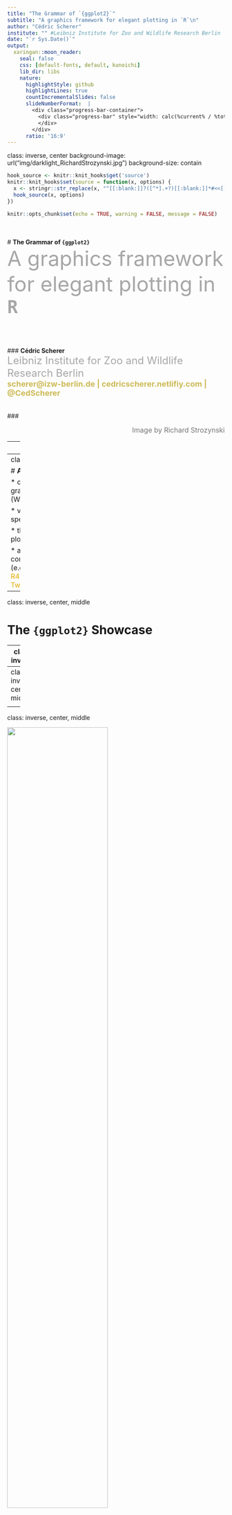 ---
title: "The Grammar of `{ggplot2}`"
subtitle: "A graphics framework for elegant plotting in `R`\n"
author: "Cédric Scherer"
institute: "" #Leibniz Institute for Zoo and Wildlife Research Berlin
date: "`r Sys.Date()`"
output:
  xaringan::moon_reader:
    seal: false
    css: [default-fonts, default, kunoichi]
    lib_dir: libs
    nature:
      highlightStyle: github
      highlightLines: true
      countIncrementalSlides: false
      slideNumberFormat:  |
        <div class="progress-bar-container">
          <div class="progress-bar" style="width: calc(%current% / %total% * 100%);">
          </div>
        </div>
      ratio: '16:9'
---
class: inverse, center
background-image: url("img/darklight_RichardStrozynski.jpg")
background-size: contain

<style>
a, a > code {
  color: #e2ac00;
  text-decoration: none;
}

.remark-slide-number {
  position: inherit;
}

.remark-slide-number .progress-bar-container {
  position: absolute;
  bottom: 0;
  height: 4px;
  display: block;
  left: 0;
  right: 0;
}

.remark-slide-number .progress-bar {
  height: 100%;
  background-color: #baa745;
}

.remark-inline-code { 
  color: #ebc500; 
}

.remark-code-line-highlighted { 
  background-color: #ffec89; 
}

.hljs-github .hljs {
  background: #ececec;
}
  
.pull-left {
  float: left;
  width: 50%;
}
.pull-right {
  float: right;
  width: 50%;
}

.corner {
  margin: 0;
  position: absolute;
  top: 65%;
  left: 80%;
  -ms-transform: translate(-40%, -40%);
  transform: translate(-40%, -40%);
}
</style>

```{r options, echo = F}
hook_source <- knitr::knit_hooks$get('source')
knitr::knit_hooks$set(source = function(x, options) {
  x <- stringr::str_replace(x, "^[[:blank:]]?([^*].+?)[[:blank:]]*#<<[[:blank:]]*$", "*\\1")
  hook_source(x, options)
})

knitr::opts_chunk$set(echo = TRUE, warning = FALSE, message = FALSE)
```

<br><br>
# **The Grammar of `{ggplot2}`**<br><font size=7 color="#a7a7a7">A graphics framework for elegant plotting in **`R`**</font>
<br><br><br><br><br>
### **Cédric Scherer**<br><font size=5 color="#a7a7a7">Leibniz Institute for Zoo and Wildlife Research Berlin</font><br><font size=4 color="#ccba56"><b>scherer@izw-berlin.de | cedricscherer.netlifiy.com | @CedScherer</b></font>
<br><br><br>
### <p align="right"><font size=3 color="#767676">Image by Richard Strozynski</font></p>

---
class: center, middle

<p style="text-align:center;"><img src="img/logo.png" style="width: 20%">
<br><br>

### <font size=7>**`{ggplot2}`** is a system for declaratively creating graphics,<br>based on "The Grammar of Graphics" (Wilkinson, 2005).</font>
### <font size=6>You provide the data, tell **`{ggplot2}`** how to map variables to aesthetics,<br>what graphical primitives to use, and it takes care of the details.</font>

<font size="3" color="grey"><br><i>ggplot2 package description</i></font>

---
class: middle

# **Advantages of `{ggplot2}`**

* consistent underlying grammar of graphics (Wilkinson, 2005)  

* very flexible, layered plot specification  

* theme system for polishing plot appearance
  
* active and helpful community  
  (e.g. [community.rstudio.com](wwww.community.rstudio.com), [R4DS Learning Community](https://www.rfordatasci.com), [Twitter](https://twitter.com/search?q=%23ggplot2&src=typed_query))

---
class: inverse, center, middle

# **The `{ggplot2}` Showcase**

---
class: inverse

<p style="text-align:center;"><img src="img/Fig2_disease-data_full_log.png" style="width: 53%"><br><font color="lightgrey" size=3><i>Figure in Scherer et al. 2019 J. Anim. Ecol.</i></font>

---
class: inverse, center, middle

<p style="text-align:center;"><img src="img/2019-08-18_phone-use.png" style="width: 74%"><br><font color="lightgrey" size=3><i>Contribution to #MakeoverMonday</i></font>

---
class: inverse, center, middle

<p style="text-align:center;"><img src="img/2019_18_BirdCollisions.png" style="width: 68%"><br>

<p style="text-align:center;"><img src="img/2019_19_StudentTeacher.png" style="width: 68%"><br><font color="lightgrey" size=3><i>Contribution to #TidyTuesday</i></font>

---
class: inverse, center, middle

<p style="text-align:center;"><img src="img/2019_34_NuclearExplosions.png" style="width: 68%"><br>

<p style="text-align:center;"><img src="img/2019_24_Meteorites.png" style="width: 68%"><br><font color="lightgrey" size=3><i>Contribution to #TidyTuesday</i></font>

---
class: inverse, center, middle

.pull-left[
<p style="text-align:center;"><img src="img/georgos_bob_ross.png" style="width: 98%"><br><font color="lightgrey" size=3><i>#TidyTuesday Contribution by Georgos Karamanis</i></font><br><font color="grey" size=2><i>(github.com/gkaramanis/tidytuesday)</i></font>
]

.pull-right[
<p style="text-align:center;"><img src="img/jake_bird_collisions.png" style="width: 98%"><br><font color="lightgrey" size=3><i>#TidyTuesday Contribution by Jake Kaupp</i></font><br><font color="grey" size=2><i>(github.com/jkaupp/tidytuesdays)</i></font>
]

---
class: inverse, center, middle

.pull-left[
<br><br>
<p style="text-align:center;"><img src="img/swiss_map.png" style="width: 98%"><br><font color="lightgrey" size=3><i>Bivariate Map by Timo Gossenbacher</i></font><br><font color="grey" size=2><i>(timogrossenbacher.ch/2019/04/bivariate-maps-with-ggplot2-and-sf)</i></font>
]

.pull-right[
<p style="text-align:center;"><img src="img/europe_sprengler.jpeg" style="width: 98%"><br><font color="lightgrey" size=3><i>European Elections by Torsten Sprenger</i></font><br><font color="grey" size=2><i>(twitter.com/spren9er/status/1138000009306234880)</i></font>
]

---
class: inverse, center, middle

<p style="text-align:center;"><img src="img/bbc-gallery.png" style="width: 120%"><br><font color="lightgrey" size=3><i>Collection of BBC Graphics</i></font><br><font color="grey" size=2><i>(adapted from bbc.github.io/rcookbook)</i></font>


---
class: inverse, center, middle

.pull-left[
<p style="text-align:center;"><img src="img/gganimate-datasaurus.gif" style="width: 98%">
]

.pull-right[
<p style="text-align:center;"><img src="img/gganimate-hurricane.gif" style="width: 98%">
]

<font color="lightgrey" size=3><i>Examples of the {gganimate} Package</i></font><br><font color="grey" size=2><i>(github.com/thomasp85/gganimate/wiki)</i></font>

---
class: inverse, center, middle

<p style="text-align:center;"><img src="img/rayshader.gif" style="width: 120%"><br><font color="lightgrey" size=3><i>Demonstration of the {rayshader} Package</i></font><br><font color="grey" size=2><i>(tylermw.com/3d-maps-with-rayshader)</i></font>

---
class: inverse, center, middle

# **The Setup**

---
## **The package**

<font size=5>**`{ggplot2}`** is a **data visualization package** for the statistical programming language **`R`**<br>
created by Hadley Wickham in 2005.

```{r, eval = F}
install.packages("ggplot2")
library(ggplot2)
```

--
<br><font size=4>**`{ggplot2}`** is part of the [**`{tidyverse}`**](https://blog.rstudio.org/2016/09/15/tidyverse-1-0-0/), a set of packages that work in harmony to manipulate and explore data.

```{r, eval = F}
install.packages("tidyverse")
library(tidyverse)
```

<font size=4>**`{tidyverse}`** contains **`{ggplot2}`**, **`{dplyr}`**, **`{tidyr}`**, **`{readr}`**, **`{purrr}`**, **`{tibble}`** and some more packages.

---
## **The data**

We use data from the *National Morbidity and Mortality Air Pollution Study* (NMMAPS),<br>filtered for the city of Chicago and the timespan January 1997 to December 2000.

```{r data, echo = -2}
chic <- readr::read_csv("https://raw.githubusercontent.com/z3tt/ggplot-courses/main/data/chicago-nmmaps-custom.csv")
chic$season <- factor(chic$season, levels = c("Spring", "Summer", "Autumn", "Winter"))
chic$year <- factor(chic$year, levels = as.character(1997:2000))
tibble::glimpse(chic)
```

<font size="4" color="grey">For more details about the data set check Roger Peng's book [Statistical Methods in Environmental Epidemiology with R](http://www.springer.com/de/book/9780387781662). 

---
class: inverse, center, middle

# **The Structure of `{ggplot2}`**<br><font size=6 color="#a7a7a7">"The Grammar of Graphics"</font>

---
## **The Structure of `{ggplot2}`**

<br>

1. **Data** <font color="grey"> →  The raw data that you want to visualise</font>

2. **Layers: `geom_` and `stat_`** <font color="grey"> →  The geometric shapes and statistical summaries representing the data</font> 

3. **Aesthetics `aes()`** <font color="grey"> →  Aesthetic mappings of the geometric and statistical objects</font>  

4. **Scales `scale_`** <font color="grey"> →  Maps between the data and the aesthetic dimensions</font>

5. **Coordinate system `coord_`** <font color="grey"> →  Maps data into the plane of the data rectangle</font>
  
6. **Facets `facet_`** <font color="grey"> →  The arrangement of the data into a grid of plots</font>
  
7. **Visual themes `theme() and theme_`** <font color="grey"> →  The overall visual defaults of a plot</font>

---
class: inverse, center, middle

# **1. Data<br><font size=6>`ggplot()`</font>**

---

```{r libraries, echo = F}
library(tidyverse)
extrafont::loadfonts(device = "win", quiet = T)
theme_set(theme_bw(base_size = 18, base_family = "Roboto"))
```

### **1. Data: `ggplot()`**

We need to specify data and the two variables we want to plot as **`aes`**tethics of the **`ggplot()`** call:

.pull-left[
```{r structure-data-vars, eval = F}
ggplot(data = chic, #<<
       mapping = #<<
         aes( #<<
          x = date, #<<
          y = temp #<<
        ) #<<
      ) #<<
```
There is only an empty panel because<br>**`{ggplot2}` doesn't know *how* it should plot the data**.
]

.pull-right[
```{r plot-structure-data-vars, ref.label="structure-data-vars", echo = F}
```
]

---
### **1. Data: `ggplot()`**

We need to specify data and the two variables we want to plot as **`aes`**tethics of the **`ggplot()`** call:

.pull-left[
Since almost every **`ggplot()`** takes the same arguments (**`data, mapping = aes(x, y)`**),<br>we can also write:

```{r structure-data-vars2, eval = F}
ggplot(chic, aes(date, temp)) #<<
```
]

.pull-right[
```{r plot-structure-data-vars2, ref.label="structure-data-vars2", echo = F}
```
]

---

### **1. Data: `ggplot()`**

We need to specify data and the two variables we want to plot as **`aes`**tethics of the **`ggplot()`** call:

.pull-left[
Since almost every **`ggplot()`** takes the same arguments (**`data, mapping = aes(x, y)`**),<br>we can also write:

```{r structure-data-vars3, eval = F}
ggplot(chic, aes(date, temp))
```

... or add the **`aes`**thetics outside the **`ggplot`** function:

```{r structure-data-vars4, eval = F}
ggplot(chic) +
  aes(date, temp) #<<
```
]

.pull-right[
```{r plot-structure-data-vars4, ref.label="structure-data-vars4", echo = F}
```
]

---
class: inverse, center, middle

# **2. Layers<br><font size=6 color = "grey">`geom_*()` and `stat_*()`</font>**

---
### **2. Layers: `geom_*()` and `stat_*()`**

<font size=4>By adding one or multiple layers we can tell **`{ggplot2}`** *how* to represent the data.<br>
There are lots of build-in geometrics elements (**`geoms`**) and statistical transformations (**`stats`**):

<p style="text-align:center;"><img src="img/ggplot-layers.png" style="width: 57%"><font color="grey" size=2><i>Adapted from ggplot2.tidyverse.org/reference/</i></font></p>

<font size=2>... and several more in extension packages, e.g. **`{ggforce}`**, **`{ggalt}`**, **`{ggridges}`**, **`{ggrepel}`**, **`{ggcorrplot}`**, **`{ggraph}`**, **`{ggdendro}`** & **`{ggalluvial}`**.

---
### **2. Layers — Geometries: `geom_point()`**

We can tell **`{ggplot2}`** to represent the data for example as a **scatterplot**:

.pull-left[
```{r structure-geom-point, eval = F}
ggplot(chic, aes(date, temp)) +
  geom_point() #<<
```
]

.pull-right[
```{r plot-structure-geom-point, ref.label="structure-geom-point", echo = F}
```
]

---
### **2. Layers — Geometries: `geom_line()`**

... or a **line plot**:

.pull-left[
```{r structure-geom-line, eval = F}
ggplot(chic, aes(date, temp)) +
  geom_line() #<<
```
]

.pull-right[
```{r plot-structure-geom-line, ref.label="structure-geom-line", echo = F}
```
]

---
### **2. Layers — Geometries: `geom_area()`**

... or an **area plot**:

.pull-left[
```{r structure-geom-area, eval = F}
ggplot(chic, aes(date, temp)) +
  geom_area() #<<
```
]

.pull-right[
```{r plot-structure-geom-area, ref.label="structure-geom-area", echo = F}
```
]

---
### **2. Layers — Geometries: `geom_boxplot()`**

... or a **box and whiskers plot**:

.pull-left[
```{r structure-geom-box, eval = F}
ggplot(chic, aes(date, temp)) +
  geom_boxplot() #<<
```
]

.pull-right[
```{r plot-structure-geom-box, ref.label="structure-geom-box", echo = F}
```
]

---
### **2. Layers — Geometries: `geom_boxplot()`**

... or a **box and whiskers plot**:

.pull-left[
```{r structure-geom-box2, eval = F}
ggplot(chic, aes(date, temp)) +
  geom_boxplot() #<<
```

<br><font size=6><b>What's going on here?!</b></font>
]

.pull-right[
```{r plot-structure-geom-box2, ref.label="structure-geom-box2", echo = F}
```
]

---
### **2. Layers — Geometries: `geom_boxplot()`**

We need to specify the  variable as **categorial** (**`year`**), not as **continuous** (**`date`**):

.pull-left[
```{r structure-geom-box-fct, eval = F}
ggplot(chic, aes(year, temp)) + #<<
    geom_boxplot() 
```
]

.pull-right[
```{r plot-structure-geom-box-fct, ref.label="structure-geom-box-fct", echo = F}
```
]

---
### **2. Layers — Geometries: Using Multiple `geom_*()`**

Other layers can be added to an existing plot - a line and a rug representation for example:

.pull-left[
```{r structure-geom-rug, eval = F}
ggplot(chic, aes(date, temp)) +
  geom_point() +
  geom_line() + #<<
  geom_rug(sides = "r") #<<
```
]

.pull-right[
```{r plot-structure-geom-rug, ref.label="structure-geom-rug", echo = F}
```
]

---
### **2. Layers — Statistical transformations: `stat_summary()`**

A handful of layers with attention to the statistical transformation rather than the visual appearance:

.pull-left[
```{r structure-scale-stats-sum, eval = F}
ggplot(chic, aes(year, temp)) +
  geom_boxplot() +
  stat_summary( #<< 
    fun.y = mean, #<< 
    geom = "point" #<<
   ) #<< 
```
]

.pull-right[
```{r plot-structure-scale-stats-sum, ref.label="structure-scale-stats-sum", echo = F}
```
]

---
### **2. Layers — Statistical transformations: `stat_function()`**

**`stat_function()`** makes it easy to add a function to a plot, either continuous or discrete:

.pull-left[
```{r structure-stats-function, eval = F}
ggplot(tibble(x = c(-8, 8)), aes(x)) +
  stat_function(fun = dnorm) + #<<
  stat_function( #<<
    fun = dcauchy, #<<
    geom = "point", #<<
    n = 75 #<<
  ) #<<
```
]

.pull-right[
```{r plot-structure-stats-function, ref.label="structure-stats-function", echo = F}
```
]

---
### **2. Layers — Statistical transformations: `stat_ecdf()`**

You can also easily plot the empirical cumulative distribution function (ECDF) of a variable:

.pull-left[
```{r structure-stats-ecdf, eval = F}
ggplot(chic, aes(temp)) +
  stat_ecdf(geom = "step") #<< 
```
]

.pull-right[
```{r plot-structure-stats-ecdf, ref.label="structure-stats-ecdf", echo = F}
```
]

---
### **2. Layers — Statistical transformations: `stat_summary_hex()`**

With **`stat_summary_hex()`** data is divided into bins defined by **`x`** and **`y`** and then filled with values of **`z`**:

.pull-left[
```{r structure-stats-hex, eval = F}
ggplot(chic, aes(date, temp, z = o3)) +
  stat_summary_hex() #<< 
```
]

.pull-right[
```{r plot-structure-stats-hex, ref.label="structure-stats-hex", echo = F}
```
]

---
### **2. Layers — Statistical transformations: `stat_smooth()`**

You can directly add smoothed conditional means:

.pull-left[
```{r structure-stats-smooth, eval = F}
ggplot(chic, aes(date, temp)) +
  geom_point() +
  stat_smooth() #<< 
```
]

.pull-right[
```{r plot-structure-stats-smooth, ref.label="structure-stats-smooth", echo = F}
```
]

---
### **2. Layers — Statistical transformations: `stat_smooth()`**

You can directly add smoothed conditional means:

.pull-left[
```{r structure-stats-smooth2, eval = F}
ggplot(chic, aes(date, temp)) +
  geom_point() +
  stat_smooth() #<< 
```

By default this adds a **LOESS** (locally weighted scatterplot smoothing, **`method = "loess"`**) or a <br>**GAM** (generalized additive model, **`method = "gam"`**) depending on the number of data points<br>(GAM in case of ≥ 1000 observations).
]

.pull-right[
```{r plot-structure-stats-smooth2, ref.label="structure-stats-smooth2", echo = F}
```
]

---
### **2. Layers — Statistical transformations: `stat_smooth()`**

You can specify the fitting method and the formula:

.pull-left[
```{r structure-stats-smooth-gam, eval = F}
ggplot(chic, aes(date, temp)) +
  geom_point() +
  stat_smooth( #<<
    method = "gam", #<<
    formula = y ~ s(x, k = 100), #<<
    se = F #<<
  ) #<<
```

Other methods such as **`method = "lm"`** for linear regressions and **`method = "glm"`** for generalized linear models are available as well.
]

.pull-right[
```{r plot-structure-stats-smooth-gam, ref.label="structure-stats-smooth-gam", echo = F}
```
]

---
### **2. Layers — Statistical transformations: `stat_smooth()`**

You can specify the fitting method and the formula:

.pull-left[
```{r structure-stats-smooth-lm, eval = F}
ggplot(chic, aes(date, temp)) +
    geom_point() +
    stat_smooth(
        method = "lm", #<<
        formula = y ~ poly(x, 10), #<<
        se = F
    )
```
]

.pull-right[
```{r plot-structure-stats-smooth-lm, ref.label="structure-stats-smooth-lm", echo = F}
```
]

---
class: inverse, center, middle

# **3. Aesthetics<br><font size=6>`aes()`</font>**

---
### **3. Aesthetics: `aes()`**

Aesthetics of the geometric and statistical objects, such as 

* **position** via **`x`**, **`y`**, **`xmin`**, **`xmax`**, **`ymin`**, **`ymax`**, ...

--

* **colors** via **`color`** and **`fill`**

* **transparency** via **`alpha`**

--

* **sizes** via **`size`** and **`width`**

* **shapes** via **`shape`**  and **`linetype`**

--

<br> In general, everything which maps to the data needs to be wrapped in **`aes()`**<br>while static arguments are placed outside the **`aes()`**.

--

e.g.<br>
**`geom_point(aes(color = season))`** to color points based on the variable **`season`**<br>
**`geom_point(color = "grey")`** to color all points in the same color

---
### **3. Aesthetics: `aes(color/fill/alpha/size/shape)`**

This way, we can  enlarge all points and add some transparency:

.pull-left[
```{r structure-aes-size-alpha, eval = F}
ggplot(chic, aes(date, temp)) +
  geom_point(
    size = 4, #<<
    alpha = 0.2 #<<
  )
```
]

.pull-right[
```{r plot-structure-aes-size-alpha, ref.label="structure-aes-size-alpha", echo = F}
```
]

---
### **3. Aesthetics: `aes(color/fill/alpha/size/shape)`**

... and change the color and the shape based on **`season`** and **`year`**:

.pull-left[
```{r structure-aes-col-shape, eval = F}
ggplot(chic, aes(date, temp)) +
  geom_point(
    aes( #<<
      color = season, #<<
      shape = year #<<
    ), #<<
    size = 4,
    alpha = 0.2
  )
```
]

.pull-right[
```{r plot-structure-aes-col-shape, ref.label="structure-aes-col-shape", echo = F}
```
]

---
### **3. Aesthetics: `aes(color/fill/alpha/size/shape)`**

Alternatively, all **`aes`**thetics can be grouped together (and are then applied to all **`geoms`** and **`stats`**):

.pull-left[
```{r structure-aes-col-shape2, eval = F}
ggplot(
  chic, 
  aes(date, 
      temp,
      color = season, #<<
      shape = year) #<<
  ) +
  geom_point(
    size = 4,
    alpha = 0.2
  )
```
]

.pull-right[
```{r plot-structure-aes-col-shape2, ref.label="structure-aes-col-shape2", echo = F}
```
]

---
### **3. Aesthetics: `aes(group)`**

You can create subsets of the data by specifying a grouping variable via **`group`**:

.pull-left[
```{r structure-aes-group, eval = F}
ggplot(chic, aes(temp)) +
  stat_ecdf(
    aes(group = year), #<< 
    geom = "step"
  )
```

<br>However, for most applications you can simply specify the grouping using visual aesthetics<br>(**`color`**, **`fill`**, **`alpha`**, **`shape`**, **`linetype`**).
]

.pull-right[
```{r plot-structure-aes-group, ref.label="structure-aes-group", echo = F}
```
]

---
### **3. Aesthetics: `aes(group)`**

You can create subsets of the data by specifying a grouping variable via **`group`**:

.pull-left[
```{r structure-aes-group-col, eval = F}
ggplot(chic, aes(temp)) +
  stat_ecdf(
    aes(color = year), #<< 
    geom = "step"
  )
```

<br>However, for most applications you can simply specify the grouping using visual aesthetics<br>(**`color`**, **`fill`**, **`alpha`**, **`shape`**, **`linetype`**).
]

.pull-right[
```{r plot-structure-aes-group-col, ref.label="structure-aes-group-col", echo = F}
```
]

---
class: inverse, center, middle

# **4. Scales<br><font size=6>`scale_*()`</font>**

---
### **4. Scales: `scale_`**

One can use **`scale_*()`** to change properties of all the **aesthetic dimensions mapped to the data**.

--

<br>Consequently, there are **`scale_*()`** functions for all aesthetics such as:

* **position** via **`scale_x_*()`** and **`scale_y_*()`**

* **colors** via **`scale_color_*()`** and **`scale_fill_*()`**

* **transparency** via **`scale_alpha_*()`**

* **sizes** via **`scale_size_*()`**

* **shapes** via **`scale_shape_*()`**  and **`scale_linetype_*()`**

--

... with extensions (**`*`**) such as
* **`continuous()`**, **`discrete()`**, **`reverse()`**, **`log10()`**, **`squrt()`**, **`date()`**, **`time()`** for axes
* **`continuous()`**, **`discrete()`**, **`manual()`**, **`gradient()`**, **`hue()`**, **`brewer()`** for colors and fills
* **`continuous()`**, **`discrete()`**, **`manual()`**, **`ordinal()`**, **`identity()`**, **`date()`** for transparencies
* **`continuous()`**, **`discrete()`**, **`manual()`**, **`ordinal()`**, **`identity()`**, **`area()`**, **`date()`** for sizes
* **`continuous()`**, **`discrete()`**, **`manual()`**, **`ordinal()`**, **`identity()`** for shapes and linetypes

---
### **4. Scales: `scale_x_*()` and `scale_y_*()`**

For example, to change the titles of the axes...

.pull-left[
```{r structure-scale-axis, eval = F}
ggplot(chic, aes(date, temp)) +
  geom_point(aes(color = season)) +
  scale_x_date( #<<
    name = NULL #<<
  ) + #<<
  scale_y_continuous( #<<
    name = "Temperature (°F)" #<<
  ) #<<
```
]

.pull-right[
```{r plot-structure-scale-axis, ref.label="structure-scale-axis", echo = F}
```
]

---
### **4. Scales: `scale_x_*()` and `scale_y_*()`**

... and their properties such as the range, scaling, labels, and axis breaks:

.pull-left[
```{r structure-scale-axis2, eval = F}
ggplot(chic, aes(date, temp)) +
  geom_point(aes(color = season)) +
  scale_x_date(
    name = NULL, 
    limits = c(#<<
      as.Date("1997-01-01"), #<<
      as.Date("1999-12-31") #<<
    ) #<<
  ) + 
  scale_y_log10( #<<
    name = "Temperature (°F)",
    breaks = c(1, 10, 100), #<<
    labels = scales::scientific #<<
  )
```
]

.pull-right[
```{r plot-structure-scale-axis2, ref.label="structure-scale-axis2", echo = F}
```
]

---
### **4. Scales: `scale_x_*()` and `scale_y_*()`**

With **`breaks`** and **`labels`** it's also possible to alter the labels without changing the data:

.pull-left[
```{r structure-scale-labels, eval = F}
ggplot(chic, aes(date, temp)) +
  geom_point(aes(color = season)) +
  scale_x_date(
    name = NULL, 
    limits = c(
      as.Date("1997-01-01"),
      as.Date("1999-12-31")
    )
  ) + 
  scale_y_continuous(
    name = "How I feel...", #<<
    breaks = c(0, 30, 60, 90), #<<
    labels = c( #<<
      '"Brrr, too cold!"', #<<
      '"Still freezing."', #<<
      '"Okay."', #<<
      '"Uff, too hot!"' #<<
    ) #<<
  )
```
]

.pull-right[
```{r plot-structure-scale-labels, ref.label="structure-scale-labels", echo = F}
```
]

---
### **4. Scales: `scale_x_*()` and `scale_y_*()`**

Some people are annoyed by the extra spacing around the data but we can remove that:

.pull-left[
```{r structure-scale-axis-expand, eval = F}
ggplot(chic, aes(date, temp)) +
  geom_point(aes(color = season)) +
  scale_x_date(
    name = NULL,
    expand = c(0, 0) #<<
  ) + 
  scale_y_continuous(
    name = "Temperature (°F)",
    expand = c(0, 0) #<<
  )
```
]

.pull-right[
```{r plot-structure-scale-axis-expand, ref.label="structure-scale-axis-expand", echo = F}
```
]

---
### **4. Scales: `scale_color_*()` and `scale_fill_*()`**

Similarly, we can change properties of the other aesthetics. for example get rid of the default colors:

.pull-left[
```{r structure-scale-color, eval = F}
ggplot(chic, aes(date, temp)) +
  geom_point(aes(color = season)) +
  scale_color_manual( #<<
    values = c( #<<
      "firebrick", #<<
      "dodgerblue", #<<
      "darkorchid", #<<
      "goldenrod" #<<
    ) #<<
  ) #<<
```
]

.pull-right[
```{r plot-structure-scale-color, ref.label="structure-scale-color", echo = F}
```
]

---
### **4. Scales: `scale_color_*()` and `scale_fill_*()`**

... and change the title of the legend:

.pull-left[
```{r structure-scale-color-legend, eval = F}
ggplot(chic, aes(date, temp)) +
  geom_point(aes(color = season)) +
  scale_color_manual( 
    values = c( 
      "firebrick",
      "dodgerblue",
      "darkorchid",
      "goldenrod"
    ),
    name = "Pretty sesons:" #<<
  ) 
```
]

.pull-right[
```{r plot-structure-scale-color-legend, ref.label="structure-scale-color-legend", echo = F}
```
]

---
### **4. Scales: `scale_color_*()` and `scale_fill_*()`**

... or remove the legend for a specific aesthetic:

.pull-left[
```{r structure-scale-color-legend-off, eval = F}
ggplot(chic, aes(date, temp)) +
  geom_point(aes(color = season)) +
  scale_color_manual( 
    values = c( 
      "firebrick",
      "dodgerblue",
      "darkorchid",
      "goldenrod"
    ),
    guide = FALSE #<<
  ) 
```
]

.pull-right[
```{r plot-structure-scale-color-legend-off, ref.label="structure-scale-color-legend-off", echo = F}
```
]

---
### **4. Scales: `scale_shape_*()`**

... or remove the legend for a **specific** aesthetic:

.pull-left[
```{r structure-scale-color-legend-off+shape, eval = F}
ggplot(chic, aes(date, temp)) +
  geom_point(aes(color = season,
                 shape = year)) + #<<
  scale_color_manual( 
    values = c( 
      "firebrick",
      "dodgerblue",
      "darkorchid",
      "goldenrod"
    ),
    guide = FALSE #<<
  ) +
  scale_shape_discrete( #<<
    solid = FALSE, #<<
    name = "Year" #<<
  ) #<<
```
]

.pull-right[
```{r plot-structure-scale-color-legend-off+shape, ref.label="structure-scale-color-legend-off+shape", echo = F}
```
]

---
### **4. Scales: `scale_color_*()` and `scale_fill_*()`**

One can of course also use preset color palettes:

.pull-left[
```{r structure-scale-color-brewer, eval = F}
ggplot(chic, aes(date, temp)) +
  geom_point(aes(color = season)) +
  scale_color_brewer( #<<
    palette = "Set2", #<<
    guide = FALSE
  ) 
```
]

.pull-right[
```{r plot-structure-scale-color-brewer, ref.label="structure-scale-color-brewer", echo = F}
```
]

---
### **4. Scales: `scale_color_*()` and `scale_fill_*()`**

One can of course also use preset color palettes:

.pull-left[
```{r structure-scale-color-brewer2, eval = F}
ggplot(chic, aes(date, temp)) +
  geom_point(aes(color = season)) +
  scale_color_brewer( #<< 
    palette = "Set2", #<<
    guide = FALSE
  ) 
```

Several packages offer predefined palettes, e.g.:
* **`{viridis}`** for perceptually uniform palettes
* **`{rcartocolor}`** for map color schemes
* **`{LaCroixColoR}`** for vibrant summery colors
* **`{ggthemes}`** for colors of popular software & publishers

Check the [collection by Emil Hvitfeldt](https://github.com/EmilHvitfeldt/r-color-palettes) for a list of color palettes available in **`R`**.
]

.pull-right[
```{r plot-structure-scale-color-brewer2, ref.label="structure-scale-color-brewer2", echo = F}
```
]

---
### **4. Scales: `scale_color_*()` and `scale_fill_*()`** — Color Palettes

```{r plots-viridis, echo=F, fig.width = 14, fig.height = 8}
g <- ggplot(chic, aes(x = date, y = temp, color = temp)) + 
       geom_point() + 
       labs(x = "Year", y = "\nTemperature (°F)") +
       guides(color = guide_colorbar(direction = "horizontal",
                                     barheight = unit(6, units = "mm"), 
                                     barwidth = unit(100, units = "mm"),
                                     draw.ulim = FALSE, title.position = 'bottom',
                                     title.hjust = 0.5, label.hjust = 0.5))

p1 <- g + scale_color_continuous(NULL) + ggtitle("scale_color_continuous()")
p2 <- g + viridis::scale_color_viridis(NULL, option = "inferno") + ggtitle("scale_color_viridis()")
p3 <- g + rcartocolor::scale_color_carto_c(NULL, palette = "Temps") + ggtitle("scale_color_carto_c()")

library(patchwork)
(p1 + p2 + p3) * 
  theme(legend.position = "bottom", plot.title = element_text(hjust = 0.5, family = "Roboto Mono", size = 16))
```

---
class: inverse, center, middle

# **5. Coordinate System<br><font size=6>`coord_*()`</font>**

---
### **5. Coordinate System: `coord_*()`**

Coordinate systems combine the two position aesthetics (usually **`x`** and **`y`**) to produce a 2d position on the plot.
<br><br>

--

The meaning of the position aesthetics depends on the coordinate system used: 

* Linear coordinate systems that preserve the shape of geoms:<br><br>
    + **`coord_cartesian()`**: the default with two fixed perpendicular oriented axes
    + **`coord_flip()`**: a Cartesian coordinate system with flipped axes
    + **`coord_fixed()`**: a Cartesian coordinate system with a fixed aspect ratio

--

* Non-linear coordinate systems that likely change the shapes:<br><br>
    + **`coord_map()`**: map projections
    + **`coord_polar()`**: a polar coordinate system
    + **`coord_trans()`**: arbitrary transformations to x and y positions

---
### **5. Coordinate System: `coord_cartesian()`**

**`coord_*()`** functions allow you to zoom in a plot:

.pull-left[
```{r structure-coord-zoom, eval = F}
ggplot(chic, aes(date, temp)) +
  geom_line() +
  coord_cartesian( #<<
    ylim = c(50, 70) #<<
  ) #<<
```

Note that this does prevent a removal of the data points outside the plot area!<br>
]

.pull-right[
```{r plot-structure-coord-zoom, ref.label="structure-coord-zoom", echo = F}
```
]

---
### **5. Coordinate System: `coord_cartesian()`**

In case you want to remove those data points, use **`scale_y_continuous(limits = c(min, max))`**:

.pull-left[
```{r structure-coord-zoom-again, fig.height = 5}
ggplot(chic, aes(date, temp)) +
  geom_line() +
  coord_cartesian( #<<
    ylim = c(50, 70) #<<
  ) #<<
```
]

.pull-right[
```{r structure-coord-lim, fig.height = 5}
ggplot(chic, aes(date, temp)) +
  geom_line() +
  scale_y_continuous( #<<
    limits = c(50, 70) #<<
  ) #<<
```
]

---
### **5. Coordinate System: `coord_cartesian()`**

In case you want to remove those data points, use **`scale_y_continuous(limits = c(min, max))`**:

.pull-left[
```{r structure-coord-zoom-box, fig.height = 4.2}
ggplot(chic, aes(year, temp)) +
  geom_boxplot()  +
  coord_cartesian( #<<
    ylim = c(50, 70) #<<
  ) #<<
```
]

.pull-right[
```{r structure-coord-lim-box, fig.height = 4.2}
ggplot(chic, aes(year, temp)) +
  geom_boxplot()  +
  scale_y_continuous( #<<
    limits = c(50, 70) #<<
  ) #<<
```
]

---
### **5. Coordinate System: `coord_cartesian()`**

`coord_*()` is also used to *prevent clipping* of points and correct alignment of axis ticks:

.pull-left[
```{r structure-scale-axis-clip, eval = F}
ggplot(chic, aes(date, temp)) +
  geom_point() +
  scale_x_date( #<<
    expand = c(0, 0) #<<
  ) + #<<
  coord_cartesian(ylim = c(0, 75)) #<<

ggplot(chic, aes(date, temp)) +
  geom_point() +
  scale_x_date(
    expand = c(0, 0)
  ) + 
  coord_cartesian(
    ylim = c(0, 75), 
    clip = "off" #<<
  )
```
]

.pull-right[
```{r plot-structure-scale-axis-clip, ref.label="structure-scale-axis-clip", echo = F, fig.height = 3}
```
]

---
### **5. Coordinate System: `coord_flip()`**

**`coord_flip()`** allows you to flip a Cartesian coordinate system:

.pull-left[
```{r structure-coord-flip, eval = F}
ggplot(chic, aes(season, temp)) +
  geom_col() +
  coord_flip() #<<
```
]

.pull-right[
```{r plot-structure-coord-flip, ref.label="structure-coord-flip", echo = F}
```
]

---
### **5. Coordinate System: `coord_polar()`**

You can easily transform a rectangular coordinate system into a polar one:

.pull-left[
```{r structure-coord-polar-before, fig.height = 4}
ggplot(chic, aes(season, temp)) +
  stat_summary(fun.y = mean,
              geom = "bar")
```
]

.pull-right[
```{r structure-coord-polar, fig.height = 4}
ggplot(chic, aes(season, temp)) +
  stat_summary(fun.y = mean,
              geom = "bar") +
  coord_polar() #<<
```
]

---
### **5. Coordinate System: `coord_polar()`**

This way, we can create pie charts:

.pull-left[
```{r structure-coord-pie1, fig.height = 4}
ggplot(chic, aes(factor(1), temp, 
                 fill = season)) +
  geom_col() +
  coord_polar() + #<<
  scale_x_discrete(NULL, expand = c(0, 0)) +
  scale_y_continuous(NULL, expand = c(0, 0))
```
]

.pull-right[
```{r plot-structure-coord-pie2, fig.height = 4}
ggplot(chic, aes(factor(1), temp, 
                 fill = season)) +
  geom_col() +
  coord_polar(theta = "y") + #<<
  scale_x_discrete(NULL, expand = c(0, 0)) +
  scale_y_continuous(NULL, expand = c(0, 0))
```
]

---
### **5. Coordinate System: `coord_trans()`**

**`coord_*()`** functions allow you to zoom in a plot:

.pull-left[
```{r structure-coord-trans, eval = F}
ggplot(chic, aes(o3, temp)) +
  geom_point() +
  coord_trans(x = "log2") #<<
```
]

.pull-right[
```{r plot-structure-coord-trans, ref.label="structure-coord-trans", echo = F, fig.height = 6}
```
]

---
### **5. Coordinate System: `coord_map()`**

Maps often come as polygons and can be plotted via **`geom_polygon()`**:

.pull-left[
```{r structure-coord-map-noproj, eval = F}
(g_world <- 
  ggplot(map_data("world"),
         aes(long, lat, 
             group = group)) +
    geom_polygon( #<<
      fill = "tan", #<<
      color = "grey20" #<<
    ) #<<
)
```
]

.pull-right[
```{r plot-structure-coord-map-noproj, ref.label="structure-coord-map-noproj", echo = F, fig.width = 5}
```
]

---
### **5. Coordinate System: `coord_map()`**

Since maps are displaying spherical data, we must project the data via **`coord_map()`**:

.pull-left[
```{r structure-coord-map-proj1, fig.height = 4.5}
g_world +
  coord_map(xlim = c(-180,180)) #<<
```
]

.pull-right[
```{r plot-structure-coord-map-proj2, fig.height = 4.5}
g_world +
  coord_map("ortho") #<<
```
]

---
class: inverse, center, middle

# **6. Facets<br><font size=6>`facet_*()`</font>**

---
### **6. Facets: `facet_*()`**

Facetting generates small multiples each showing a different subset of the data:

<p style="text-align:center;"><img src="img/position-facets.png" style="width: 75%"></p>
<p style="text-align:right;"><font color="grey" size=2><i>Adapted from "ggplot2: Elegant graphics for data analysis" by Hadley Wickham</i></font></p>

---
### **6. Facets: `facet_wrap()`**

**`facet_wrap()`** splits the data into small multiples based on *one grouping variable*:

.pull-left[
```{r structure-facet-wrap, eval = F}
ggplot(chic, aes(temp, o3)) +
  geom_point(aes(color = year)) +
  facet_wrap(~ season) #<<
```
]

.pull-right[
```{r plot-structure-facet-wrap, ref.label="structure-facet-wrap", echo = F}
```
]

---
### **6. Facets: `facet_wrap()`**

**`facet_wrap()`** splits the data into small multiples based on *one grouping variable*:

.pull-left[
```{r structure-facet-wrap2, eval = F}
ggplot(chic, aes(temp, o3)) +
  geom_point(aes(color = year)) +
  facet_wrap(~ season, 
             scales = "free") #<<
```

It is possible to change the axes range to scale free for each subset (for only one axis to scale free use **`"free_x"`** or **`"free_y"`**.
]

.pull-right[
```{r plot-structure-facet-wrap2, ref.label="structure-facet-wrap2", echo = F}
```
]

---
### **6. Facets: `facet_grid()`**

**`facet_grid()`** spans a grid of each combination of *two grouping variables*:

.pull-left[
```{r structure-facet-grid, eval = F}
ggplot(chic, aes(temp, o3)) +
  geom_point(aes(color = year)) +
  facet_grid(season ~ year) #<<
```
]

.pull-right[
```{r plot-structure-facet-grid, ref.label="structure-facet-grid", echo = F}
```
]

---
class: inverse, center, middle

# **7. Visual Themes<br><font size=6 color = "grey">`theme()` and `theme_*()`</font>**

---
### **7. Visual Themes: `theme()` and `theme_*()`** 

* Themes control the display of all non-data elements of the plot<br>
  
  + titles
  + labels
  + fonts
  + background
  + gridlines
  + legends
  + base size!

--

* Themes can be modified for each plot by calling **`theme()`** and **`element_`** functions

--

* Themes can be used to give plots a consistent customized look by defining a custom theme using **`theme_update()`** or **`theme_set()`**<br>

---
### **7. Visual Themes: `theme()`** 

To modify the theme of a plot use **`theme()`** in combination with **`element_*()`**:

.pull-left[
```{r structure-theme-manual, eval = F}
ggplot(chic, aes(date, temp)) +
  geom_point() +
  theme( #<<
    axis.text = element_text( #<<
      size = 15, #<<
      face = "bold", #<<
      color = "red" #<<
    ), #<<
    panel.grid.major.x = element_line( #<<
      linetype = "dotted", #<<
      color = "black" #<<
    ), #<<
    plot.background = element_rect( #<<
      fill = "dodgerblue", #<<
      color = "goldenrod" #<<
    ) #<<
  ) #<<
```
]

.pull-right[
```{r plot-structure-theme-manual, ref.label="structure-theme-manual", echo = F}
```
]

---
### **7. Visual Themes: `theme()`** 

**`element_blank()`** can be used to remove certain theme elements:

.pull-left[
```{r structure-theme-blank, eval = F}
ggplot(chic, aes(date, temp)) +
  geom_point() +
  theme( #<<
    axis.title.x = element_blank(), #<<
    panel.grid.major.y = element_blank(), #<<
    panel.grid.minor = element_blank() #<<
  ) #<<
```
]

.pull-right[
```{r plot-structure-theme-blank, ref.label="structure-theme-blank", echo = F}
```
]

---
### **7. Visual Themes: `theme()`** 

Using the argument **`base_size()`** you can change the size of the text:

.pull-left[
```{r structure-theme-base-size, eval = F}
ggplot(chic, aes(date, temp)) +
  geom_point() +
  theme_bw(base_size = 40) #<<
```
]

.pull-right[
```{r plot-structure-theme-base-size, ref.label="structure-theme-base-size", echo = F}
```
]

---
### **7. Visual Themes: `theme_*()`** 

Use a built-in theme of **`{ggplot2}`**:

.pull-left[
```{r structure-theme-builtin1, fig.height = 5}
ggplot(chic, aes(date, temp)) +
  geom_point(aes(color = season)) +
  theme_gray() #<<
```
]

.pull-right[
<br>
```{r structure-theme-builtin2, fig.height = 5}
ggplot(chic, aes(date, temp)) +
  geom_point(aes(color = season)) +
  theme_classic() #<<
```
]

---
### **7. Visual Themes: `theme_*()`** 

... or extension packages such as **`{ggthemes}`**:

.pull-left[
```{r structure-theme-ggthemes-gdocs, fig.height = 5}
ggplot(chic, aes(date, temp)) +
  geom_point(aes(color = season)) +
  ggthemes::theme_gdocs() + #<<
  ggthemes::scale_color_gdocs() #<<
```
]

.pull-right[
```{r structure-theme-ggthemes-tufte, fig.height = 5}
ggplot(chic, aes(date, temp)) +
  geom_point(color = "black") +
  ggthemes::theme_tufte() #<<
```
]

---
### **7. Visual Themes: `theme_*()`** 

... or extension packages such as **`{hrbrthemes}`**  and **`{tvthemes}`**:

.pull-left[
```{r structure-theme-hrbrthemes-ft, fig.height = 5}
ggplot(chic, aes(date, temp)) +
  geom_point(aes(color = season)) +
  hrbrthemes::theme_ft_rc(grid = "Y") + #<<
  hrbrthemes::scale_color_ft() #<<
```
]

.pull-right[
```{r structure-theme-tvthemes-simpsons, fig.height = 5}
ggplot(chic, aes(date, temp)) +
  geom_point(aes(color = season)) +
  tvthemes::theme_simpsons() + #<<
  tvthemes::scale_color_simpsons() #<<
```
]

---
### **7. Visual Themes: `theme_set()` and `theme_update()`** 

**`theme_set()`** and **`theme_update()`** override settings completely or partly:

.pull-left[
```{r structure-theme-override1, eval = F}
(g <- ggplot(chic, aes(date, temp)) +
  geom_point())
```
]

.pull-right[
```{r plot-structure-theme-override1, ref.label="structure-theme-override1", echo = F}
```
]

---
### **7. Visual Themes: `theme_set()` and `theme_update()`** 

**`theme_set()`** and **`theme_update()`** override settings completely or partly:

.pull-left[
```{r structure-theme-override2, eval = F}
(g <- ggplot(chic, aes(date, temp)) +
  geom_point())

old <- theme_set(theme_grey()) #<<
g #<<
```
]

.pull-right[
```{r plot-structure-theme-override2, ref.label="structure-theme-override2", echo = F, eval = c(3,4)}
```
]

---
### **7. Visual Themes: `theme_set()` and `theme_update()`** 

**`theme_set()`** and **`theme_update()`** override settings completely or partly:

.pull-left[
```{r structure-theme-override3, eval = F}
(g <- ggplot(chic, aes(date, temp)) +
  geom_point())

old <- theme_set(theme_grey())
g

theme_update( #<<
  panel.background = element_rect( #<<
    fill = "tan", #<<
    color = "black" #<<
  ) #<<
) #<<
g #<<
```
]

.pull-right[
```{r plot-structure-theme-override3, ref.label="structure-theme-override3", echo = F, eval = c(6,7)}
```
]

---
### **7. Visual Themes: `theme_set()` and `theme_update()`** 

**`theme_set()`** and **`theme_update()`** override settings completely or partly:

.pull-left[
```{r structure-theme-override4, eval = F}
(g <- ggplot(chic, aes(date, temp)) +
  geom_point())

old <- theme_set(theme_grey())
g

theme_update(
  panel.background = element_rect(
    fill = "tan",
    color = "black"
  )
)
g

theme_set(old) #<<
g #<<
```
]

.pull-right[
```{r plot-structure-theme-override4, ref.label="structure-theme-override4", echo = F, eval = c(9,10)}
```
]

---
class: center, middle

# **Some more?**

---
class: inverse, center, middle

# **Working with Text**

---
### **Working with Text: Title, Subtitle, Caption, and Tag**

To quickly add a title, use **`ggtitle()`**:

.pull-left[
```{r text-title, eval = F}
ggplot(chic, aes(date, temp)) +
  geom_point() +
  ggtitle("Temperatures in Chicago") #<<
```
]

.pull-right[
```{r plot-text-title, ref.label="text-title", echo = F}
```
]

---
### **Working with Text: Title, Subtitle, Caption, and Tag**

**`{ggplot2}`** has a built-in structure for title, subtitle, caption and tags via **`labs()`**:

.pull-left[
```{r text-labs, eval = F}
(g <- ggplot(chic, aes(date, temp)) +
  geom_point() +
  labs( #<<
    x = "Year", #<<
    y = "Temperature (°F)", #<<
    title = "Temperatures in Chicago", #<<
    subtitle = "Seasonal pattern of daily temperatures\nfrom 1997 to 2001", #<<
    caption = "Data: NMMAPS", #<<
    tag = "(a)" #<<
  ) #<<
)
```
]

.pull-right[
```{r plot-text-labs, ref.label="text-labs", echo = F}
```
]

---
### **Working with Text: Title, Subtitle, Caption, and Tag**

**`{ggplot2}`** has a built-in structure for title, subtitle, caption and tags:

.pull-left[
```{r text-labs-mod, eval = F}
g +
  theme( #<<
    plot.title = element_text( #<<
      size = 20, #<<
      face = "bold", #<<
      hjust = 1, #<<
      margin = margin(15, 0, 15, 0)#<<
    ), #<<
    plot.caption = element_text( #<<
      face = "italic" #<<
    ), #<<
    plot.tag.position = c(0.15, 0.75) #<<
  ) #<<
```
]

.pull-right[
```{r plot-text-labs-mod, ref.label="text-labs-mod", echo = F}
```
]

---
### **Working with Text: `annotate("text")`**

**`annotate()`** allows to add text inside the plot area:

.pull-left[
```{r text-annotate, eval = F}
ggplot(chic, aes(date, temp)) +
  geom_point() +
  annotate( #<<
    "text", #<<
    x = as.Date("1998-07-01"), #<<
    y = 10, #<<
    label = "The Summer\nof 1998", #<<
    size = 3, #<<
    fontface = "bold", #<<
    color = "firebrick" #<<
  ) #<<
```
]

.pull-right[
```{r plot-text-annotate, ref.label="text-annotate", echo = F}
```
]

---
### **Working with Text: `annotate("text")`**

The **`annotate()`** function comes from ggplot2 and is designed to use a so-called **grob** as input:

.pull-left[
```{r text-annotate-facet, eval = F}
ggplot(chic, aes(date, temp)) +
  geom_point() +
  annotate(
    "text",
    x = as.Date("1998-07-01"),
    y = 10,
    label = "The Summer\nof 1998",
    size = 3,
    fontface = "bold",
    color = "firebrick"
  ) +
  facet_wrap(~ year, scales = "free_x") #<<
```
]

.pull-right[
```{r plot-text-annotate-facet, ref.label="text-annotate-facet", echo = F}
```
]

---
### **Working with Text: `annotation_custom(grob)`**

**`annotation_custom()`** allows to add text by relative positions which solves the problem:

.pull-left[
```{r text-annotate-custom, eval = F}
text <- grid::grobTree( #<<
  grid::textGrob( #<<
    "Summertime!", #<<
    x = 0.5, y = 0.1, hjust = 0.5, #<<
    gp = grid::gpar( #<<
      fontsize = 12, #<<
      fontface = "bold", #<<
      col = "firebrick" #<<
    ) #<<
  ) #<<
) #<<

ggplot(chic, aes(date, temp)) +
  geom_point() +
  annotation_custom(text) + #<<
  facet_wrap(~ year, scales = "free_x")
```
]

.pull-right[
```{r plot-text-annotate-custom, ref.label="text-annotate-custom", echo = F}
```
]

---
### **Working with Text: `element_markdown()` via `{ggtext}`**

With the new **`{ggtext}`** package, it is possible to use Markdown and basic HTML within strings:

.pull-left[
```{r text-ggtext, eval = F}
library(ggtext) #<<

ggplot(chic, aes(date, temp)) +
  geom_point(aes(color = season)) +
  scale_color_manual(
    name = NULL,
    values = c("#0072B2", "#009E73", "#FF8423", "#B22222"),
    labels = c( #<<
      "<b style='color:#0072B2'>Spring:<br></b><i>Apr to Jun<br></i>", #<<
      "<b style='color:#009E73'>Summer:</b><br><i>Jul to Sep<br></i>", #<<
      "<b style='color:#FF8423'>Autumn:</b><br><i>Oct to Dec<br></i>", #<<
      "<b style='color:#B22222'>Winter:</b><br><i>Jan to Mar<br></i>" #<<
    ) #<<
  ) +
  theme(legend.text = element_markdown()) #<<
```
]

.pull-right[
```{r plot-text-ggtext, ref.label="text-ggtext", echo = F}
```
]

---
class: inverse, center, middle

# **Working with Images**

---
### **Working with Images: `annotation_custom(grob)`**

The **`annotation_custom()`** function comes with ggplot2 and is designed to use a so-called **grob** as input:

.pull-left[
```{r text-annotate-img, eval = F}
img <- png::readPNG("./img/logo.png") #<<
logo <- grid::rasterGrob(img, interpolate = T) #<<

ggplot(chic, aes(date, temp)) +
  annotation_custom( #<<
    logo, #<<
    xmin = as.Date("1997-06-01"), #<<
    xmax = as.Date("2000-06-01"), #<<
    ymin = 0, #<<
    ymax = 80 #<<
  ) + #<<
  geom_point()
```
]

.pull-right[
```{r plot-text-annotate-img, ref.label="text-annotate-img", echo = F}
```
]

---
class: inverse, center, middle

# **Working with Geometric Forms**

---
### **Working with Geometric Forms: `annotate("rect")`**

Let's add some background indicating the years:

.pull-left[
```{r forms-annotate-rect, eval = F}
ggplot(chic, aes(date, temp)) +
  annotate( #<<
    "rect", #<<
    xmin = as.Date("1997-01-01"), #<<
    xmax = as.Date("1997-12-31"), #<<
    ymin = -Inf, ymax = Inf, #<<
    color = NA, alpha = 0.2 #<<
  ) + #<<
    annotate( #<<
    "rect", #<<
    xmin = as.Date("1999-01-01"), #<<
    xmax = as.Date("1999-12-31"), #<<
    ymin = -Inf, ymax = Inf, #<<
    color = NA, alpha = 0.2 #<<
  ) + #<<
  geom_point()
```
]

.pull-right[
```{r plot-forms-annotate-rect, ref.label="forms-annotate-rect", echo = F}
```
]

---
### **Working with Geometric Forms: `annotate("rect")` or `geom_rect()`?**

If you plot many elements, use **`geom_rect()`**:

.pull-left[
```{r forms-geom-rect, eval = F}
rect <- tibble( #<<
  xmin = as.Date(c("1997-01-01", "1999-01-01")), #<<
  xmax = as.Date(c("1997-12-31", "1999-12-31")), #<<
  ymin = rep(-Inf, 2), #<<
  ymax = rep(Inf, 2) #<<
) #<<

ggplot(chic) +
  geom_rect( #<<
    data = rect, #<<
    aes(xmin = xmin, xmax = xmax, #<<
        ymin = ymin, ymax = ymax), #<<
    color = NA, #<<
    alpha = 0.2 #<<
  ) + #<<
  geom_point(aes(date, temp))
```
]

.pull-right[
```{r plot-forms-geom-rect, ref.label="forms-geom-rect", echo = F}
```
]

---
### **Working with Geometric Forms: `geom_abline()`, `geom_vline()` and `geom_hline()`**

We could also indicate new years by a vertical line:

.pull-left[
```{r forms-vline, eval = F}
lines <- tibble( #<<
  xintercept = seq( #<<
    as.Date("1997-01-01"), #<<
    as.Date("2001-01-01"), #<<
    length.out = 5) #<<
) #<<

ggplot(chic, aes(date, temp)) +
  geom_point() +
  geom_vline( #<<
    data = lines, #<<
    aes(xintercept = xintercept)) #<<
```

There are also **`geom_abline()`** and **`geom_hline()`**.
]

.pull-right[
```{r plot-forms-vline, ref.label="forms-vline", echo = F}
```
]

---
class: inverse, center, middle

# **You want even more?**

---
<font size=2>

* **Free Online Books:**

  + "ggplot2: Elegant Graphics for Data Analysis" by Hadley Wickham  →  [ggplot2-book.org](https://ggplot2-book.org/)
  + "R for Data Science" by Hadley Wickham  →  [r4ds.had.co.nz](https://r4ds.had.co.nz/)
  + "Data Visualization: A Practical Introduction" by Kieran Healy  →  [socviz.co](https://socviz.co/)
  + "Fundamentals of Data Visualization" by Claus Wilke  →  [serialmentor.com/dataviz](https://serialmentor.com/dataviz/)
  + R Graph Gallery  →  [r-graph-gallery.com](https://www.r-graph-gallery.com/)
  + ggplot2 Extension Gallery  →  [ggplot2-exts.org/gallery](http://www.ggplot2-exts.org/gallery/)
  + Color Palettes in R  →  [github.com/EmilHvitfeldt/r-color-palettes](https://github.com/EmilHvitfeldt/r-color-palettes/)
  + &#35;TidyTuesday Collection  →  [tidytuesday.rocks](http://tidytuesday.rocks/)

* **Get Help:**

  + RStudio Community  →  [community.rstudio.com](wwww.community.rstudio.com)
  + R4DS Learning Community  →  [rfordatasci.com](https://www.rfordatasci.com)
  + &#35;TidyTuesday Community  →  [#TidyTuesday on Twitter](https://twitter.com/hashtag/tidytuesday?lang=en)

* **Useful Packages:**

  + **`{ggtext}`** — rich-text rendering  →  [github.com/clauswilke/ggtext](https://github.com/clauswilke/ggtext)
  + **`{ggforce}`** — several interesting add-on features   →  [ggforce.data-imaginist.com](https://ggforce.data-imaginist.com/)
  + **`{ggridges}`** — geoms for joy plots  →  [github.com/clauswilke/ggridges](https://github.com/clauswilke/ggridges)
  + **`{ggrepel}`** — prevent overlapping text labels  →  [github.com/slowkow/ggrepel](https://github.com/slowkow/ggrepel)
  + **`{gganimate}`** — create animations  →  [gganimate.com](https://gganimate.com/)
  + **`{ggplotly}`** — create interactive plots  →  [plot.ly/ggplot2](https://plot.ly/ggplot2/)
  + **`{ggraph}`** — networks, graphs & trees  →  [github.com/thomasp85/ggraph](https://github.com/thomasp85/ggraph)
  + **`{ggalt}`** — alternative coords, geoms, stats & scales  →  [github.com/hrbrmstr/ggalt](https://github.com/hrbrmstr/ggalt)
  + **`{ggpubr}`** — publication-ready plot in one line  →  [github.com/kassambara/ggpubr](https://github.com/kassambara/ggpubr)
  + **`{ggmaps}`** — access to Google & Stamen maps  →  [github.com/dkahle/ggmap](https://github.com/dkahle/ggmap)
  + **`{ggthemes}`** —  additional themes, sclaes & geoms →  [github.com/jrnold/ggthemes](https://github.com/jrnold/ggthemes)
  + **`{hrbrthemes}`** — typography-centric themes  →  [github.com/hrbrmstr/hrbrthemes](https://github.com/hrbrmstr/hrbrthemes)
  + **`{lemon}`** — axis & legend add-ons  →  [github.com/stefanedwards/lemon](https://github.com/stefanedwards/lemon)
  + **`{cowplot}`** — plot arrangements, themes & annotations  →  [wilkelab.org/cowplot](https://wilkelab.org/cowplot/articles/introduction.html)
  + **`{patchwork}`** — combine ggplots  →  [github.com/thomasp85/patchwork](https://github.com/thomasp85/patchwork)
  + **`{showtext}`** — use custom fonts  →  [github.com/yixuan/showtext](https://github.com/yixuan/showtext)
  + **`{showtext}`** — hillshaded maps in 2D & 3D  →  [github.com/tylermorganwall/rayshader](https://github.com/tylermorganwall/rayshader)

.logo[
```{r echo = FALSE}
knitr::include_graphics("./img/logo_ressources.png")
```
]---
<font size=2>

* **Free Online Books:**

  + "ggplot2: Elegant Graphics for Data Analysis" by Hadley Wickham  →  [ggplot2-book.org](https://ggplot2-book.org/)
  + "R for Data Science" by Hadley Wickham  →  [r4ds.had.co.nz](https://r4ds.had.co.nz/)
  + "Data Visualization: A Practical Introduction" by Kieran Healy  →  [socviz.co](https://socviz.co/)
  + "Fundamentals of Data Visualization" by Claus Wilke  →  [serialmentor.com/dataviz](https://serialmentor.com/dataviz/)

+ **Galleries:**

  + R Graph Gallery  →  [r-graph-gallery.com](https://www.r-graph-gallery.com/)
  + ggplot2 Extension Gallery  →  [ggplot2-exts.org/gallery](http://www.ggplot2-exts.org/gallery/)
  + Color Palettes in R  →  [github.com/EmilHvitfeldt/r-color-palettes](https://github.com/EmilHvitfeldt/r-color-palettes/)
  + &#35;TidyTuesday Collection  →  [tidytuesday.rocks](http://tidytuesday.rocks/)

* **Get Help:**

  + RStudio Community  →  [community.rstudio.com](wwww.community.rstudio.com)
  + R4DS Learning Community  →  [rfordatasci.com](https://www.rfordatasci.com)
  + &#35;TidyTuesday Community  →  [#TidyTuesday on Twitter](https://twitter.com/hashtag/tidytuesday?lang=en)

* **Useful packages:**

  + **`{ggtext}`** — rich-text rendering  →  [github.com/clauswilke/ggtext](https://github.com/clauswilke/ggtext)
  + **`{ggforce}`** — several interesting add-on features   →  [ggforce.data-imaginist.com](https://ggforce.data-imaginist.com/)
  + **`{ggridges}`** — geoms for joy plots  →  [github.com/clauswilke/ggridges](https://github.com/clauswilke/ggridges)
  + **`{ggrepel}`** — prevent overlapping text labels  →  [github.com/slowkow/ggrepel](https://github.com/slowkow/ggrepel)
  + **`{gganimate}`** — create animations  →  [gganimate.com](https://gganimate.com/)
  + **`{ggplotly}`** — create interactive plots  →  [plot.ly/ggplot2](https://plot.ly/ggplot2/)
  + **`{ggraph}`** — networks, graphs & trees  →  [github.com/thomasp85/ggraph](https://github.com/thomasp85/ggraph)
  + **`{ggalt}`** — alternative coords, geoms, stats & scales  →  [github.com/hrbrmstr/ggalt](https://github.com/hrbrmstr/ggalt)
  + **`{ggpubr}`** — publication-ready plot in one line  →  [github.com/kassambara/ggpubr](https://github.com/kassambara/ggpubr)
  + **`{ggmaps}`** — access to Google & Stamen maps  →  [github.com/dkahle/ggmap](https://github.com/dkahle/ggmap)
  + **`{ggthemes}`** —  additional themes, sclaes & geoms →  [github.com/jrnold/ggthemes](https://github.com/jrnold/ggthemes)
  + **`{hrbrthemes}`** — typography-centric themes  →  [github.com/hrbrmstr/hrbrthemes](https://github.com/hrbrmstr/hrbrthemes)
  + **`{tvthemes}`** — TV-inspired themes  →  [github.com/Ryo-N7/tvthemes](https://github.com/Ryo-N7/tvthemes)
  + **`{lemon}`** — axis & legend add-ons  →  [github.com/stefanedwards/lemon](https://github.com/stefanedwards/lemon)
  + **`{cowplot}`** — plot arrangements, themes & annotations  →  [wilkelab.org/cowplot](https://wilkelab.org/cowplot/articles/introduction.html)
  + **`{patchwork}`** — combine ggplots  →  [github.com/thomasp85/patchwork](https://github.com/thomasp85/patchwork)
  + **`{showtext}`** — use custom fonts  →  [github.com/yixuan/showtext](https://github.com/yixuan/showtext)
  + **`{rayshader}`** — hillshaded maps in 2D & 3D  →  [github.com/tylermorganwall/rayshader](https://github.com/tylermorganwall/rayshader)

.logo[
```{r echo = FALSE}
knitr::include_graphics("./img/logo_ressources.png")
```
]
